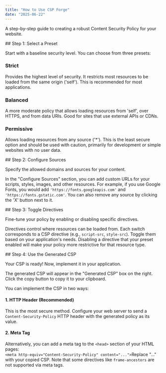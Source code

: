 ```yaml
---
title: "How to Use CSP Forge"
date: "2025-06-22"
---
```


A step-by-step guide to creating a robust Content Security Policy for your website.
<Section>
## Step 1: Select a Preset

Start with a baseline security level. You can choose from three presets:

### Strict

Provides the highest level of security. It restricts most resources to be loaded from the same origin ('self'). This is recommended for most applications.

### Balanced

A more moderate policy that allows loading resources from 'self', over HTTPS, and from data URIs. Good for sites that use external APIs or CDNs.

### Permissive

Allows loading resources from any source ('\*'). This is the least secure option and should be used with caution, primarily for development or simple websites with no user data.
</Section>
<Section>
## Step 2: Configure Sources

Specify the allowed domains and sources for your content.

In the "Configure Sources" section, you can add custom URLs for your scripts, styles, images, and other resources. For example, if you use Google Fonts, you would add `'https://fonts.googleapis.com'` and `'https://fonts.gstatic.com'`. You can also remove any source by clicking the 'X' button next to it.
</Section>
<Section>
## Step 3: Toggle Directives

Fine-tune your policy by enabling or disabling specific directives.

Directives control where resources can be loaded from. Each switch corresponds to a CSP directive (e.g., `script-src`, `style-src`). Toggle them based on your application's needs. Disabling a directive that your preset enabled will make your policy more restrictive for that resource type.
</Section>
<Section>
## Step 4: Use the Generated CSP

Your CSP is ready! Now, implement it in your application.

The generated CSP will appear in the "Generated CSP" box on the right. Click the copy button to copy it to your clipboard.

You can implement the CSP in two ways:

#### 1\. HTTP Header (Recommended)

This is the most secure method. Configure your web server to send a `Content-Security-Policy` HTTP header with the generated policy as its value.

#### 2\. Meta Tag

Alternatively, you can add a meta tag to the `<head>` section of your HTML pages:  
`<meta http-equiv="Content-Security-Policy" content="...">`Replace "..." with your copied CSP. Note that some directives like `frame-ancestors` are not supported via meta tags.
</Section>
